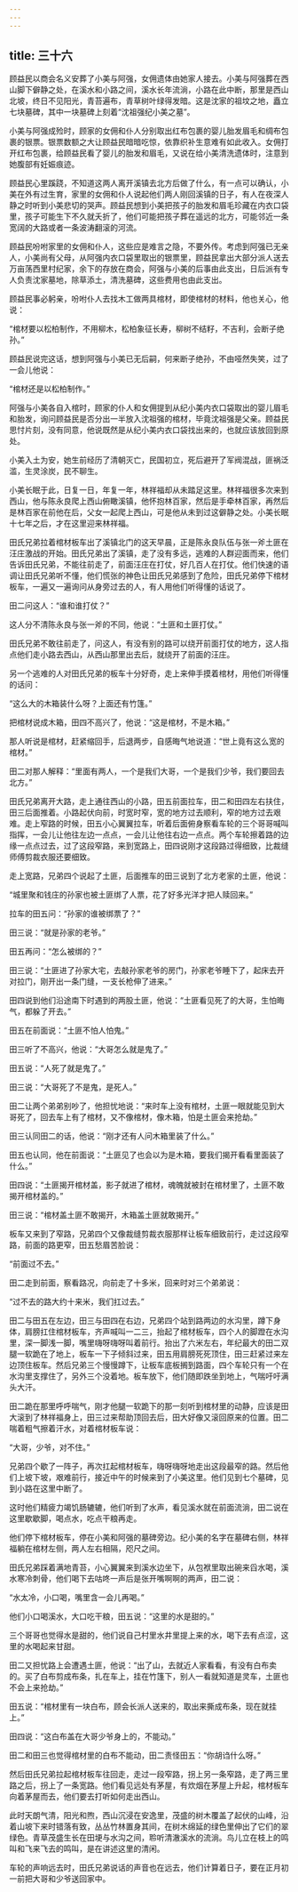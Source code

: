 ```yaml
---
---
---
```

title: 三十六
---



顾益民以商会名义安葬了小美与阿强，女佣遗体由她家人接去。小美与阿强葬在西山脚下僻静之处，在溪水和小路之间，溪水长年流淌，小路在此中断，那里是西山北坡，终日不见阳光，青苔遍布，青草树叶绿得发暗。这是沈家的祖坟之地，矗立七块墓碑，其中一块墓碑上刻着“沈祖强纪小美之墓”。

小美与阿强成殓时，顾家的女佣和仆人分别取出红布包裹的婴儿胎发眉毛和绸布包裹的银票。银票数额之大让顾益民暗暗吃惊，依靠织补生意难有如此收入。女佣打开红布包裹，给顾益民看了婴儿的胎发和眉毛，又说在给小美清洗遗体时，注意到她腹部有妊娠痕迹。

顾益民心里蹊跷，不知道这两人离开溪镇去北方后做了什么，有一点可以确认，小美在外有过生育，家里的女佣和仆人说起他们两人刚回溪镇的日子，有人在夜深人静之时听到小美悲切的哭声。顾益民想到小美把孩子的胎发和眉毛珍藏在内衣口袋里，孩子可能生下不久就夭折了，他们可能把孩子葬在遥远的北方，可能邻近一条宽阔的大路或者一条波涛翻滚的河流。

顾益民吩咐家里的女佣和仆人，这些应是难言之隐，不要外传。考虑到阿强已无亲人，小美尚有父母，从阿强内衣口袋里取出的银票里，顾益民拿出大部分派人送去万亩荡西里村纪家，余下的存放在商会，阿强与小美的后事由此支出，日后派有专人负责沈家墓地，除草添土，清洗墓碑，这些费用也由此支出。

顾益民事必躬亲，吩咐仆人去找木工做两具棺材，即使棺材的材料，他也关心，他说：

“棺材要以松柏制作，不用柳木，松柏象征长寿，柳树不结籽，不吉利，会断子绝孙。”

顾益民说完这话，想到阿强与小美已无后嗣，何来断子绝孙，不由哑然失笑，过了一会儿他说：

“棺材还是以松柏制作。”

阿强与小美各自入棺时，顾家的仆人和女佣提到从纪小美内衣口袋取出的婴儿眉毛和胎发，询问顾益民是否分出一半放入沈祖强的棺材，毕竟沈祖强是父亲。顾益民思忖片刻，没有同意，他说既然是从纪小美内衣口袋找出来的，也就应该放回到原处。

小美入土为安，她生前经历了清朝灭亡，民国初立，死后避开了军阀混战，匪祸泛滥，生灵涂炭，民不聊生。

小美长眠于此，日复一日，年复一年，林祥福却从未踏足这里。林祥福很多次来到西山，他与陈永良爬上西山俯瞰溪镇，他怀抱林百家，然后是手牵林百家，再然后是林百家在前他在后，父女一起爬上西山，可是他从未到过这僻静之处。小美长眠十七年之后，才在这里迎来林祥福。

田氏兄弟拉着棺材板车出了溪镇北门的这天早晨，正是陈永良队伍与张一斧土匪在汪庄激战的开始。田氏兄弟出了溪镇，走了没有多远，逃难的人群迎面而来，他们告诉田氏兄弟，不能往前走了，前面汪庄在打仗，好几百人在打仗。他们快速的语调让田氏兄弟听不懂，他们慌张的神色让田氏兄弟感到了危险，田氏兄弟停下棺材板车，一遍又一遍询问从身旁过去的人，有人用他们听得懂的话说了。

田二问这人：“谁和谁打仗？”

这人分不清陈永良与张一斧的不同，他说：“土匪和土匪打仗。”

田氏兄弟不敢往前走了，问这人，有没有别的路可以绕开前面打仗的地方，这人指点他们走小路去西山，从西山那里出去后，就绕开了前面的汪庄。

另一个逃难的人对田氏兄弟的板车十分好奇，走上来伸手摸着棺材，用他们听得懂的话问：

“这么大的木箱装什么呀？上面还有竹篷。”

把棺材说成木箱，田四不高兴了，他说：“这是棺材，不是木箱。”

那人听说是棺材，赶紧缩回手，后退两步，自感晦气地说道：“世上竟有这么宽的棺材。”

田二对那人解释：“里面有两人，一个是我们大哥，一个是我们少爷，我们要回去北方。”

田氏兄弟离开大路，走上通往西山的小路，田五前面拉车，田二和田四左右扶住，田三后面推着。小路起伏向前，时宽时窄，宽的地方过去顺利，窄的地方过去艰难。走上窄路的时候，田五小心翼翼拉车，听着后面俯身察看车轮的三个哥哥喊叫指挥，一会儿让他往左边一点点，一会儿让他往右边一点点。两个车轮擦着路的边缘一点点过去，过了这段窄路，来到宽路上，田四说刚才这段路过得细致，比裁缝师傅剪裁衣服还要细致。

走上宽路，兄弟四个说起了土匪，后面推车的田三说到了北方老家的土匪，他说：

“城里聚和钱庄的孙家也被土匪绑了人票，花了好多光洋才把人赎回来。”

拉车的田五问：“孙家的谁被绑票了？”

田三说：“就是孙家的老爷。”

田五再问：“怎么被绑的？”

田三说：“土匪进了孙家大宅，去敲孙家老爷的房门，孙家老爷睡下了，起床去开对拉门，刚开出一条门缝，一支长枪伸了进来。”

田四说到他们沿途南下时遇到的两股土匪，他说：“土匪看见死了的大哥，生怕晦气，都躲了开去。”

田五在前面说：“土匪不怕人怕鬼。”

田三听了不高兴，他说：“大哥怎么就是鬼了。”

田五说：“人死了就是鬼了。”

田三说：“大哥死了不是鬼，是死人。”

田二让两个弟弟别吵了，他担忧地说：“来时车上没有棺材，土匪一眼就能见到大哥死了，回去车上有了棺材，又不像棺材，像木箱，怕是土匪会来抢劫。”

田三认同田二的话，他说：“刚才还有人问木箱里装了什么。”

田五也认同，他在前面说：“土匪见了也会以为是木箱，要我们揭开看看里面装了什么。”

田四说：“土匪揭开棺材盖，影子就进了棺材，魂魄就被封在棺材里了，土匪不敢揭开棺材盖的。”

田三说：“棺材盖土匪不敢揭开，木箱盖土匪就敢揭开。”

板车又来到了窄路，兄弟四个又像裁缝剪裁衣服那样让板车细致前行，走过这段窄路，前面的路更窄，田五愁眉苦脸说：

“前面过不去。”

田二走到前面，察看路况，向前走了十多米，回来时对三个弟弟说：

“过不去的路大约十来米，我们扛过去。”

田二与田五在左边，田三与田四在右边，兄弟四个站到路两边的水沟里，蹲下身体，肩膀扛住棺材板车，齐声喊叫一二三，抬起了棺材板车，四个人的脚蹬在水沟里，深一脚浅一脚，嘴里嗨呀嗨呀叫着前行。抬出了六米左右，年纪最大的田二双腿一软跪在了地上，板车一下子倾斜过来，田五用肩膀死死顶住，田三赶紧过来左边顶住板车。然后兄弟三个慢慢蹲下，让板车底板搁到路面，四个车轮只有一个在水沟里支撑住了，另外三个没着地。板车放下，他们随即跌坐到地上，气喘吁吁满头大汗。

田二跪在那里呼呼喘气，刚才他腿一软跪下的那一刻听到棺材里的动静，应该是田大滚到了林祥福身上，田三过来帮助顶回去后，田大好像又滚回原来的位置。田二喘着粗气擦着汗水，对着棺材板车说：

“大哥，少爷，对不住。”

兄弟四个歇了一阵子，再次扛起棺材板车，嗨呀嗨呀地走出这段最窄的路。然后他们上坡下坡，艰难前行，接近中午的时候来到了小美这里。他们见到七个墓碑，见到小路在这里中断了。

这时他们精疲力竭饥肠辘辘，他们听到了水声，看见溪水就在前面流淌，田二说在这里歇歇脚，喝点水，吃点干粮再走。

他们停下棺材板车，停在小美和阿强的墓碑旁边。纪小美的名字在墓碑右侧，林祥福躺在棺材左侧，两人左右相隔，咫尺之间。

田氏兄弟踩着满地青苔，小心翼翼来到溪水边坐下，从包袱里取出碗来舀水喝，溪水寒冷刺骨，他们喝下去咕咚一声后是张开嘴啊啊的两声，田二说：

“水太冷，小口喝，嘴里含一会儿再喝。”

他们小口喝溪水，大口吃干粮，田五说：“这里的水是甜的。”

三个哥哥也觉得水是甜的，他们说自己村里水井里提上来的水，喝下去有点涩，这里的水喝起来甘甜。

田二又担忧路上会遭遇土匪，他说：“出了山，去就近人家看看，有没有白布卖的。买了白布剪成布条，扎在车上，挂在竹篷下，别人一看就知道是灵车，土匪也不会上来抢劫。”

田五说：“棺材里有一块白布，顾会长派人送来的，取出来撕成布条，现在就挂上。”

田四说：“这白布盖在大哥少爷身上的，不能动。”

田二和田三也觉得棺材里的白布不能动，田二责怪田五：“你胡诌什么呀。”

然后田氏兄弟拉起棺材板车往回走，走过一段窄路，拐上另一条窄路，走了两三里路之后，拐上了一条宽路。他们看见远处有茅屋，有炊烟在茅屋上升起，棺材板车向着茅屋而去，他们要去打听如何走出西山。

此时天朗气清，阳光和煦，西山沉浸在安逸里，茂盛的树木覆盖了起伏的山峰，沿着山坡下来时错落有致，丛丛竹林置身其间，在树木绵延的绿色里伸出了它们的翠绿色。青草茂盛生长在田埂与水沟之间，聆听清澈溪水的流淌。鸟儿立在枝上的鸣叫和飞来飞去的鸣叫，是在讲述这里的清闲。

车轮的声响远去时，田氏兄弟说话的声音也在远去，他们计算着日子，要在正月初一前把大哥和少爷送回家中。